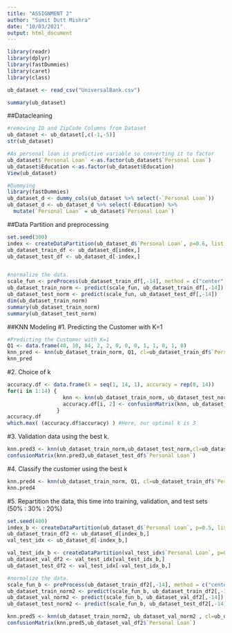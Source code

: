 ```yaml
---
title: "ASSIGNMENT 2"
author: "Sumit Dutt Mishra"
date: "10/03/2021"
output: html_document
---
```

```r
library(readr)
library(dplyr)
library(fastDummies)
library(caret)
library(class)
```

```r
ub_dataset <- read_csv("UniversalBank.csv")

summary(ub_dataset)
```
##Datacleaning
```r
#removing ID and ZipCode Columns from Dataset 
ub_dataset <- ub_dataset[,c(-1,-5)]
str(ub_dataset)

#As personal loan is predictive variable so converting it to factor
ub_dataset$`Personal Loan` <-as.factor(ub_dataset$`Personal Loan`)
ub_dataset$Education <-as.factor(ub_dataset$Education)
View(ub_dataset)

#Dummying
library(fastDummies)
ub_dataset_d <- dummy_cols(ub_dataset %>% select(-`Personal Loan`))
ub_dataset_d <- ub_dataset_d %>% select(-Education) %>% 
  mutate(`Personal Loan` = ub_dataset$`Personal Loan`)
```

##Data Partition and preprocessing
```r
set.seed(300)
index <- createDataPartition(ub_dataset_d$`Personal Loan`, p=0.6, list = FALSE)
ub_dataset_train_df <- ub_dataset_d[index,]
ub_dataset_test_df <- ub_dataset_d[-index,]


#normalize the data.
scale_fun <- preProcess(ub_dataset_train_df[,-14], method = c("center", "scale"))
ub_dataset_train_norm <- predict(scale_fun, ub_dataset_train_df[,-14])
ub_dataset_test_norm <- predict(scale_fun, ub_dataset_test_df[,-14])
dim(ub_dataset_train_norm)
summary(ub_dataset_train_norm)
summary(ub_dataset_test_norm)
```

##KNN Modeling
#1. Predicting the Customer with K=1
```r
#Predicting the Customer with K=1
Q1 <- data.frame(40, 10, 84, 2, 2, 0, 0, 0, 1, 1, 0, 1, 0)
knn_pred <- knn(ub_dataset_train_norm, Q1, cl=ub_dataset_train_df$`Personal Loan`, k=1, prob = 0.5)
knn_pred
```

#2.	Choice of k
```r
accuracy.df <- data.frame(k = seq(1, 14, 1), accuracy = rep(0, 14))
for(i in 1:14) {
                  knn <- knn(ub_dataset_train_norm, ub_dataset_test_norm, cl = ub_dataset_train_df$`Personal Loan`, k = i)
                  accuracy.df[i, 2] <- confusionMatrix(knn, ub_dataset_test_df$`Personal Loan`)$overall[1] 
                }
accuracy.df
which.max( (accuracy.df$accuracy) ) #Here, our optimal k is 3
```

#3.	Validation data using the best k.
```r
knn.pred3 <- knn(ub_dataset_train_norm,ub_dataset_test_norm,cl=ub_dataset_train_df$`Personal Loan`,k=3,prob = TRUE)
confusionMatrix(knn.pred3,ub_dataset_test_df$`Personal Loan`)
```
#4.	Classify the customer using the best k
```r
knn.pred4 <- knn(ub_dataset_train_norm, Q1, cl=ub_dataset_train_df$`Personal Loan`, k=3, prob = TRUE)
knn.pred4
```

#5.	Repartition the data, this time into training, validation, and test sets (50% : 30% : 20%)
```r
set.seed(400)
index_b <- createDataPartition(ub_dataset_d$`Personal Loan`, p=0.5, list = FALSE)
ub_dataset_train_df2 <- ub_dataset_d[index_b,]
val_test_idx <- ub_dataset_d[-index_b,]

val_test_idx_b <- createDataPartition(val_test_idx$`Personal Loan`, p=0.6, list = FALSE)
ub_dataset_val_df2 <- val_test_idx[val_test_idx_b,]
ub_dataset_test_df2 <- val_test_idx[-val_test_idx_b,]

#normalize the data.
scale_fun_b <- preProcess(ub_dataset_train_df2[,-14], method = c("center", "scale"))
ub_dataset_train_norm2 <- predict(scale_fun_b, ub_dataset_train_df2[,-14])
ub_dataset_val_norm2 <- predict(scale_fun_b, ub_dataset_val_df2[,-14])
ub_dataset_test_norm2 <- predict(scale_fun_b, ub_dataset_test_df2[,-14])

knn.pred5 <- knn(ub_dataset_train_norm2, ub_dataset_val_norm2 , cl=ub_dataset_train_df2$`Personal Loan`, k=3, prob = TRUE)
confusionMatrix(knn.pred5,ub_dataset_val_df2$`Personal Loan`)
```



